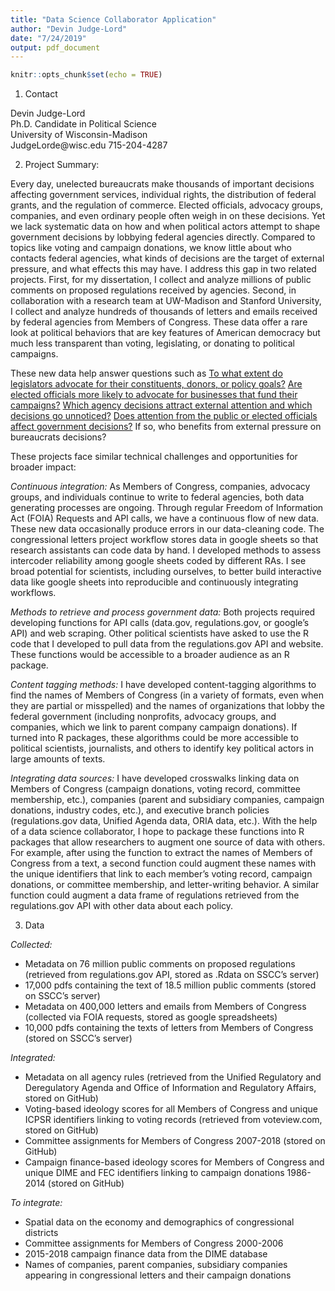 ```yaml
---
title: "Data Science Collaborator Application"
author: "Devin Judge-Lord"
date: "7/24/2019"
output: pdf_document
---
```


```r
knitr::opts_chunk$set(echo = TRUE)
```
1. Contact

Devin Judge-Lord  
Ph.D. Candidate in Political Science  
University of Wisconsin-Madison  
JudgeLorde@wisc.edu 
715-204-4287

2. Project Summary:

Every day, unelected bureaucrats make thousands of important decisions affecting government services, individual rights, the distribution of federal grants, and the regulation of commerce. Elected officials, advocacy groups, companies, and even ordinary people often weigh in on these decisions. Yet we lack systematic data on how and when political actors attempt to shape government decisions by lobbying federal agencies directly. Compared to topics like voting and campaign donations, we know little about who contacts federal agencies, what kinds of decisions are the target of external pressure, and what effects this may have. I address this gap in two related projects. First, for my dissertation, I collect and analyze millions of public comments on proposed regulations received by agencies. Second, in collaboration with a research team at UW-Madison and Stanford University, I collect and analyze hundreds of thousands of letters and emails received by federal agencies from Members of Congress. These data offer a rare look at political behaviors that are key features of American democracy but much less transparent than voting, legislating, or donating to political campaigns. 

These new data help answer questions such as [To what extent do legislators advocate for their constituents, donors, or policy goals?](https://github.com/judgelord/correspondence/blob/master/APSA2018/APSA2018.pdf) [Are elected officials more likely to advocate for businesses that fund their campaigns?](https://github.com/judgelord/correspondence/blob/master/FERC/FERCpaper2019.pdf) [Which agency decisions attract external attention and which decisions go unnoticed?](https://github.com/judgelord/dissertation/blob/master/whyMail.pdf) [Does attention from the public or elected officials affect government decisions?](https://github.com/judgelord/dissertation/blob/master/ej.pdf) If so, who benefits from external pressure on bureaucrats decisions? 

These projects face similar technical challenges and opportunities for broader impact:

*Continuous integration:* As Members of Congress, companies, advocacy groups, and individuals continue to write to federal agencies, both data generating processes are ongoing. Through regular Freedom of Information Act (FOIA) Requests and API calls, we have a continuous flow of new data. These new data occasionally produce errors in our data-cleaning code. The congressional letters project workflow stores data in google sheets so that research assistants can code data by hand. I developed methods to assess intercoder reliability among google sheets coded by different RAs. I see broad potential for scientists, including ourselves, to better build interactive data like google sheets into reproducible and continuously integrating workflows. 

*Methods to retrieve and process government data:* Both projects required developing functions for API calls (data.gov,  regulations.gov, or google's API) and web scraping. Other political scientists have asked to use the R code that I developed to pull data from the regulations.gov API and website. These functions would be accessible to a broader audience as an R package. 

*Content tagging methods:* I have developed content-tagging algorithms to find the names of Members of Congress (in a variety of formats, even when they are partial or misspelled) and the names of organizations that lobby the federal government (including nonprofits, advocacy groups, and companies, which we link to parent company campaign donations). If turned into R packages, these algorithms could be more accessible to political scientists, journalists, and others to identify key political actors in large amounts of texts. 

 *Integrating data sources:* I have developed crosswalks linking data on Members of Congress (campaign donations, voting record, committee membership, etc.), companies (parent and subsidiary companies, campaign donations, industry codes, etc.), and executive branch policies (regulations.gov data, Unified Agenda data, ORIA data, etc.). With the help of a data science collaborator, I hope to package these functions into R packages that allow researchers to augment one source of data with others. For example, after using the function to extract the names of Members of Congress from a text, a second function could augment these names with the unique identifiers that link to each member's voting record, campaign donations, or committee membership, and letter-writing behavior. A similar function could augment a data frame of regulations retrieved from the regulations.gov API with other data about each policy.

3. Data 

*Collected:*

- Metadata on 76 million public comments on proposed regulations (retrieved from regulations.gov API, stored as .Rdata on SSCC's server)
- 17,000 pdfs containing the text of 18.5 million public comments (stored on SSCC's server)
- Metadata on 400,000 letters and emails from Members of Congress (collected via FOIA requests, stored as google spreadsheets)
- 10,000 pdfs containing the texts of letters from Members of Congress (stored on SSCC's server)

*Integrated:* 

- Metadata on all agency rules (retrieved from the Unified Regulatory and Deregulatory Agenda and Office of Information and Regulatory Affairs, stored on GitHub)
- Voting-based ideology scores for all Members of Congress and unique ICPSR identifiers linking to voting records (retrieved from voteview.com, stored on GitHub)
- Committee assignments for Members of Congress 2007-2018 (stored on GitHub)
- Campaign finance-based ideology scores for Members of Congress and unique DIME and FEC identifiers linking to campaign donations 1986-2014 (stored on GitHub)

*To integrate:*

- Spatial data on the economy and demographics of congressional districts
- Committee assignments for Members of Congress 2000-2006
- 2015-2018 campaign finance data from the DIME database
- Names of companies, parent companies, subsidiary companies appearing in congressional letters and their campaign donations

